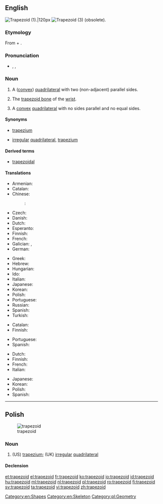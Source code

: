 ==English==
{{wikipedia}}

[[File:Trapezoid2.png|thumb|Trapezoid (1).|120px]]
[[Image:Convex quadrilateral.svg|thumb|Trapezoid (3) (obsolete).]]

===Etymology===
From {{etyl|grc|en}} {{term|τραπέζιον||irregular quadrilateral|lit=a little table|lang=grc}} + {{term|-oid||resembling|lang=grc}}.

===Pronunciation===
* {{enPR|tră'pəzoid}}, {{IPA|/ˈtɹæpəzɔɪd/}}, {{X-SAMPA|/"tr`{pəzOId/}}

===Noun===
{{en-noun}}

# {{context|geometry}} A ([[convex]]) [[quadrilateral]] with two (non-adjacent) parallel sides.
# {{context|anatomy}} The [[trapezoid bone]] of the [[wrist]].
# {{context|geometry|British|obsolete}} A [[convex]] [[quadrilateral]] with no sides parallel and no equal sides.

====Synonyms====
* {{sense|geometry|convex quadrilateral with two non-adjacent parallel sides}} {{qualifier|British}} [[trapezium]]
* {{sense|geometry|(obsolete) convex quadrilateral with no parallel sides}} [[irregular]] [[quadrilateral]], {{qualifier|US}} [[trapezium]]

====Derived terms====
* [[trapezoidal]]

====Translations====
{{trans-top|quadrilateral with two sides parallel}}
* Armenian: {{t+|hy|սեղան|tr=seġan}}
* Catalan: {{t-|ca|trapezi|m}}
* Chinese:
*: {{ttbc|cmn}}: {{t-|cmn|梯形|tr=tīxíng|sc=Hani}}
* Czech: {{t+|cs|lichoběžník|m}}
* Danish: {{t-|da|trapez|n}}
* Dutch: {{t+|nl|trapezium|n}}
* Esperanto: {{t-|eo|trapezo}}
* Finnish: {{t+|fi|puolisuunnikas}}
* French: {{t+|fr|trapèze|m}}
* Galician: {{t+|gl|trapecio|m}}, {{t+|gl|trapezoide|m}}
* German: {{t+|de|Trapez|n}}
{{trans-mid}}
* Greek: {{t+|el|τραπέζιο|n|tr=trapezio|sc=Grek}}
* Hebrew: {{t+|he|טרפז|m|tr=trapéz}}
* Hungarian: {{t+|hu|trapéz}}
* Ido: {{t+|io|trapezo}}
* Italian: {{t+|it|trapezio|m}}
* Japanese: {{t-|ja|台形|tr=だいけい, daikei}}
* Korean: {{t-|ko|사다리꼴|tr=sadariggol}}
* Polish: {{t+|pl|trapez|m}}
* Portuguese: {{t+|pt|trapézio|m}}
* Russian: {{t+|ru|трапеция|f|tr=trapétsija}}
* Spanish: {{t+|es|trapecio|m}}
* Turkish: {{t+|tr|yamuk}}
{{trans-bottom}}

{{trans-top|trapezoid bone}}
* Catalan: {{t-|ca|trapezoide|m}}
* Finnish: {{t-|fi|iso monikulmaluu}}
{{trans-mid}}
* Portuguese: {{t-|pt|trapezoide|m}}
* Spanish: {{t+|es|trapezoide|m}}
{{trans-bottom}}

{{trans-top|quadrilateral with no sides parallel}}
* Dutch: {{t+|nl|vierhoek|n}}
* Finnish: {{t+|fi|nelikulmio}}
* French: {{t+|fr|trapézoïde|m}}
* Italian: {{t-|it|trapezoide|m}}
{{trans-mid}}
* Japanese: {{t-|ja|不等辺四辺形|tr=ふとうへんしへんけい, futōhenshihenkei}}
* Korean: {{t-|ko|부등변사변형|tr=budeungsabyeonhyeong}}
* Polish: {{t+|pl|trapezoid|m}}
* Spanish: {{t+|es|trapezoide|m}}
{{trans-bottom}}

[[Category:en:Shapes]]
[[Category:en:Skeleton]]

----

==Polish==
[[Image:Convex quadrilateral.svg|thumb|trapezoid]]

===Noun===
{{head|pl|noun|g=m}}

# (US) [[trapezium]]; (UK) [[irregular]] [[quadrilateral]]

====Declension====
{{pl-decl-noun
|trapezoid|trapezoidy
|trapezoidu|trapezoidów
|trapezoidowi|trapezoidom
|trapezoid|trapezoidy
|trapezoidem|trapezoidami
|trapezoidzie|trapezoidach
|trapezoidzie|trapezoidy
}}

[[Category:pl:Geometry]]

[[et:trapezoid]]
[[el:trapezoid]]
[[fr:trapezoid]]
[[ko:trapezoid]]
[[io:trapezoid]]
[[id:trapezoid]]
[[hu:trapezoid]]
[[ml:trapezoid]]
[[nl:trapezoid]]
[[pl:trapezoid]]
[[ro:trapezoid]]
[[fi:trapezoid]]
[[sv:trapezoid]]
[[ta:trapezoid]]
[[vi:trapezoid]]
[[zh:trapezoid]]
